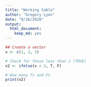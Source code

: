 ```yaml
---
title: "Working table"
author: "Gregory Lyon"
date: "8/16/2020"
output: 
  html_document: 
    keep_md: yes
---
```


```r
## Create a vector 
v <- c(1, 2, 3)

# Check for those less than 2 (TRUE)
v2 <- ifelse(v < 2, T, F)

# How many Ts and Fs 
print(v2)




```

